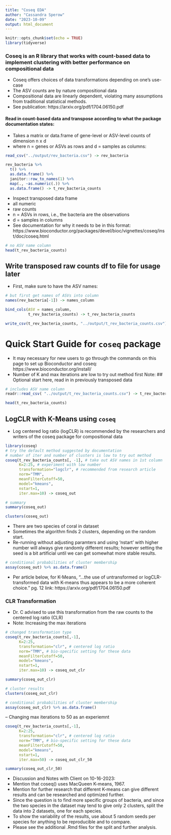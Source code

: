 ```yaml
---
title: "Coseq EDA"
author: "Cassandra Sperow"
date: "2023-10-09"
output: html_document
---
```


```r
knitr::opts_chunk$set(echo = TRUE)
library(tidyverse)
```

### Coseq is an R library that works with count-based data to implement clustering with better performance on compositional data
- Coseq offers choices of data transformations depending on one's use-case
- The ASV counts are by nature compositional data
- Compositional data are linearly dependent, violating many assumptions from traditional statistical methods. 
- See publication: https://arxiv.org/pdf/1704.06150.pdf

#### Read in count-based data and transpose according to what the package documentation states: 
- Takes a matrix or data.frame of gene-level or ASV-level counts of dimension n x d 
- where n = genes or ASVs as rows and d = samples as columns: 
```r
read_csv("../output/rev_bacteria.csv") -> rev_bacteria

rev_bacteria %>% 
  t() %>% 
  as.data.frame() %>% 
  janitor::row_to_names(1) %>% 
  map(., ~as.numeric(.)) %>% 
  as.data.frame() -> t_rev_bacteria_counts
```

- Inspect transposed data frame
- all numeric
- raw counts
- n = ASVs in rows, i.e., the bacteria are the observations
- d = samples in columns
- See documentation for why it needs to be in this format: 
https://www.bioconductor.org/packages/devel/bioc/vignettes/coseq/inst/doc/coseq.html
```r
# no ASV name column
head(t_rev_bacteria_counts)
```
## Write transposed raw counts df to file for usage later
- First, make sure to have the ASV names:
```r
# but first get names of ASVs into column
names(rev_bacteria[-1]) -> names_column

bind_cols(ASV = names_column, 
          t_rev_bacteria_counts) -> t_rev_bacteria_counts

write_csv(t_rev_bacteria_counts, "../output/t_rev_bacteria_counts.csv") # no ASV name column but they are in original order

```

# Quick Start Guide for ```coseq``` package
- It may necessary for new users to go through the commands on this page to set up Bioconductor and coseq:
https://www.bioconductor.org/install/
- Number of K and max iterations are low to try out method first
Note:
## Optional start here, read in in previously transposed data
```r
# includes ASV name column
readr::read_csv( "../output/t_rev_bacteria_counts.csv") -> t_rev_bacteria_counts  

```

```r
head(t_rev_bacteria_counts)
```

## LogCLR with K-Means using ```coseq```
- Log centered log ratio (logCLR) is recommended by the researchers and writers of the coseq package for compositional data

```r
library(coseq)
# try the default method suggested by documentation
# number of iter and number of clusters is low to try out method
coseq(t_rev_bacteria_counts[, -1], # take out ASV names in 1st column
      K=2:25, # experiment with low number
      transformation="logclr", # recommended from research article
      norm="TMM", 
      meanFilterCutoff=50, 
      model="kmeans",
      nstart=1, 
      iter.max=10) -> coseq_out
```


```r
# summary
summary(coseq_out)
```


```r
clusters(coseq_out) 
```

- There are two species of coral in dataset
- Sometimes the algorithm finds 2 clusters, depending on the random start. 
- Re-running without adjusting paramters and using 'nstart' with higher number will always give randomly different results; however setting the seed is a bit artificial until we can get somewhat more stable results. 


```r
# conditional probabilities of cluster membership
assay(coseq_out) %>% as.data.frame()
```


- Per article below, for K-Means, "...the use of untransformed or logCLR-transformed data with K-means thus appears to be a more coherent choice." pg. 12
link: https://arxiv.org/pdf/1704.06150.pdf

### CLR Transformation
- Dr. C advised to use this transformation from the raw counts to the centered log ratio (CLR)
- Note: Increasing the max iterations
```r
# changed transformation type
coseq(t_rev_bacteria_counts[,-1],
      K=2:25, 
      transformation="clr", # centered log ratio
      norm="TMM", # bio-specific setting for these data
      meanFilterCutoff=50, 
      model="kmeans",
      nstart=1, 
      iter.max=10) -> coseq_out_clr
```
 
```r
summary(coseq_out_clr)
```


```r
# cluster results
clusters(coseq_out_clr) 
```

```r
# conditional probabilities of cluster membership
assay(coseq_out_clr) %>% as.data.frame()
```


-- Changing max iterations to 50 as an experiemnt
```r
coseq(t_rev_bacteria_counts[,-1],
      K=2:25, 
      transformation="clr", # centered log ratio
      norm="TMM", # bio-specific setting for these data
      meanFilterCutoff=50, 
      model="kmeans",
      nstart=1, 
      iter.max=50) -> coseq_out_clr_50

summary(coseq_out_clr_50)
```


- Discussion and Notes with Client on 10-16-2023: 
- Mention that coseq() uses MacQueen K-means, 1967. 
- Mention for further research that different K-means can give different results and can be researched and optimized further.
- Since the question is to find more specific groups of bacteria, and since the two species in the dataset may tend to give only 2 clusters, split the data into 2 datasets, one for each species. 
- To show the variability of the results, use about 5 random seeds per species for anything to be reproducible and to compare. 
- Please see the additional .Rmd files for the split and further analysis. 
